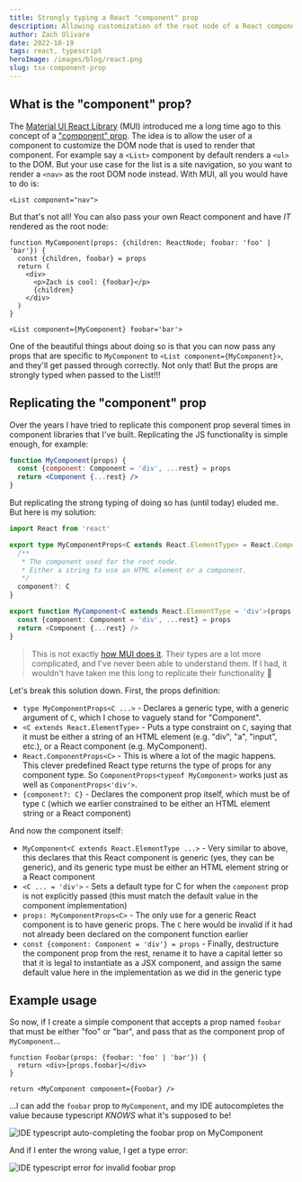```yaml
---
title: Strongly typing a React "component" prop
description: Allowing customization of the root node of a React component & maintaining correct prop typing
author: Zach Olivare
date: 2022-10-19
tags: react, typescript
heroImage: /images/blog/react.png
slug: tsx-component-prop
---
```


## What is the "component" prop?

The [Material UI React Library](https://mui.com/) (MUI) introduced me a long time ago to this concept of a ["component" prop](https://mui.com/material-ui/guides/composition/#component-prop). The idea is to allow the user of a component to customize the DOM node that is used to render that component. For example say a `<List>` component by default renders a `<ul>` to the DOM. But your use case for the list is a site navigation, so you want to render a `<nav>` as the root DOM node instead. With MUI, all you would have to do is:

```tsx
<List component="nav">
```

But that's not all! You can also pass your own React component and have _IT_ rendered as the root node:

```tsx
function MyComponent(props: {children: ReactNode; foobar: 'foo' | 'bar'}) {
  const {children, foobar} = props
  return (
    <div>
      <p>Zach is cool: {foobar}</p>
      {children}
    </div>
  )
}

<List component={MyComponent} foobar='bar'>
```

One of the beautiful things about doing so is that you can now pass any props that are specific to `MyComponent` to `<List component={MyComponent}>`, and they'll get passed through correctly. Not only that! But the props are strongly typed when passed to the List!!!

## Replicating the "component" prop

Over the years I have tried to replicate this component prop several times in component libraries that I've built. Replicating the JS functionality is simple enough, for example:

```jsx
function MyComponent(props) {
  const {component: Component = 'div', ...rest} = props
  return <Component {...rest} />
}
```

But replicating the strong typing of doing so has (until today) eluded me. But here is my solution:

```ts
import React from 'react'

export type MyComponentProps<C extends React.ElementType> = React.ComponentProps<C> & {
  /**
   * The component used for the root node.
   * Either a string to use an HTML element or a component.
   */
  component?: C
}

export function MyComponent<C extends React.ElementType = 'div'>(props: MyComponentProps<C>) {
  const {component: Component = 'div', ...rest} = props
  return <Component {...rest} />
}
```

> This is not exactly [how MUI does it](https://github.com/mui/material-ui/blob/master/packages/mui-material/src/Box/Box.d.ts). Their types are a lot more complicated, and I've never been able to understand them. If I had, it wouldn't have taken me this long to replicate their functionality 🙂

Let's break this solution down. First, the props definition:

- `type MyComponentProps<C ...>` - Declares a generic type, with a generic argument of `C`, which I chose to vaguely stand for "Component".
- `<C extends React.ElementType>` - Puts a type constraint on `C`, saying that it must be either a string of an HTML element (e.g. "div", "a", "input", etc.), or a React component (e.g. MyComponent).
- `React.ComponentProps<C>` - This is where a lot of the magic happens. This clever predefined React type returns the type of props for any component type. So `ComponentProps<typeof MyComponent>` works just as well as `ComponentProps<'div'>`.
- `{component?: C}` - Declares the component prop itself, which must be of type `C` (which we earlier constrained to be either an HTML element string or a React component)

And now the component itself:

- `MyComponent<C extends React.ElementType ...>` - Very similar to above, this declares that this React component is generic (yes, they can be generic), and its generic type must be either an HTML element string or a React component
- `<C ... = 'div'>` - Sets a default type for C for when the `component` prop is not explicitly passed (this must match the default value in the component implementation)
- `props: MyComponentProps<C>` - The only use for a generic React component is to have generic props. The `C` here would be invalid if it had not already been declared on the component function earlier
- `const {component: Component = 'div'} = props` - Finally, destructure the component prop from the rest, rename it to have a capital letter so that it is legal to instantiate as a JSX component, and assign the same default value here in the implementation as we did in the generic type

## Example usage

So now, if I create a simple component that accepts a prop named `foobar` that must be either "foo" or "bar", and pass that as the component prop of `MyComponent`...

```tsx
function Foobar(props: {foobar: 'foo' | 'bar'}) {
  return <div>{props.foobar}</div>
}

return <MyComponent component={Foobar} />
```

...I can add the `foobar` prop to `MyComponent`, and my IDE autocompletes the value because typescript _KNOWS_ what it's supposed to be!

![IDE typescript auto-completing the foobar prop on MyComponent](/images/blog/component-prop/auto-complete.png)

And if I enter the wrong value, I get a type error:

![IDE typescript error for invalid foobar prop](/images/blog/component-prop/type-error.png)
